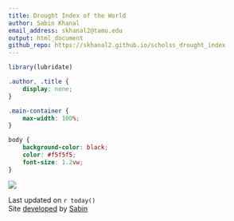 ```yaml
---
title: Drought Index of the World
author: Sabin Khanal
email_address: skhanal2@tamu.edu
output: html_document
github_repo: https://skhanal2.github.io/scholss_drought_index
---
```


```r
library(lubridate)
```

```css
.author, .title {
    display: none;
}

.main-container {
    max-width: 100%;
}

body {
    background-color: black;
    color: #f5f5f5;
    font-size: 1.2vw;
}

```

![](visuals/world_drought.png)

Last updated on `r today()`  
Site [developed](`r rmarkdown::metadata$github_repo`) by [Sabin](mailto:`r rmarkdown::metadata$email_address`)